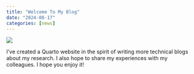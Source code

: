 ```yaml
---
title: "Welcome To My Blog"
date: "2024-08-17"
categories: [news]
---
```


![](thumbnail.jpg)

I've created a Quarto website in the spirit of writing more technical blogs about my research. I also hope to share my experiences with my colleagues. I hope you enjoy it!
